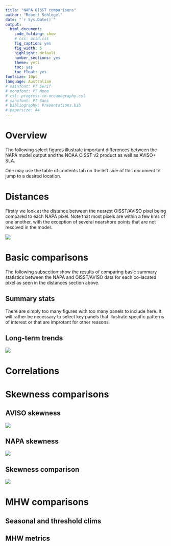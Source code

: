 ```yaml
---
title: "NAPA OISST comparisons"
author: "Robert Schlegel"
date: "`r Sys.Date()`"
output:
  html_document:
    code_folding: show
    # css: acid.css
    fig_caption: yes
    fig_width: 5
    highlight: default
    number_sections: yes
    theme: yeti
    toc: yes
    toc_float: yes
fontsize: 10pt
language: Australian
# mainfont: PT Serif
# monofont: PT Mono
# csl: progress-in-oceanography.csl
# sansfont: PT Sans
# bibliography: Presentations.bib
# papersize: A4
---
```


# Overview

The following select figures illustrate important differences between the NAPA model output and the NOAA OISST v2 product as well as AVISO+ SLA.

One may use the table of contents tab on the left side of this document to jump to a desired location.


# Distances

Firstly we look at the distance between the nearest OISST/AVISO pixel being compared to each NAPA pixel. Note that most pixels are within a few kms of one another, with the exception of several nearshore points that are not resolved in the model.


![](graph/diff_figs/distance.png)


# Basic comparisons

The following subsection show the results of comparing basic summary statistics between the NAPA and OISST/AVISO data for each co-lacated pixel as seen in the distances section above.


## Summary stats

There are simply too many figures with too many panels to include here. It will rather be necessary to select key panels that illustrate specific patterns of interest or that are improtant for other reasons.


## Long-term trends

![](graph/diff_figs/dt_diff.png)



# Correlations


# Skewness comparisons

## AVISO skewness
![](graph/diff_figs/skewness_AVISO.png)

## NAPA skewness
![](graph/diff_figs/skewness_AVISO.png)

## Skewness comparison
![](graph/diff_figs/skewness.png)


# MHW comparisons

## Seasonal and threshold clims


## MHW metrics


